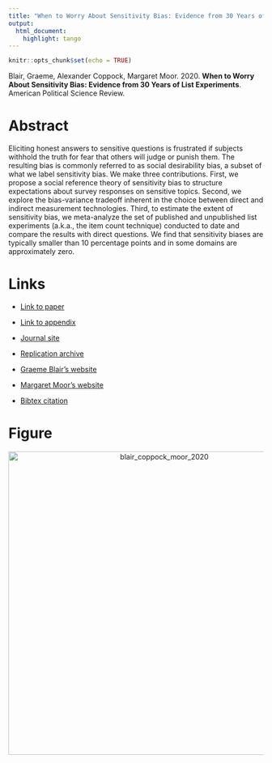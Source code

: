 ```yaml
---
title: "When to Worry About Sensitivity Bias: Evidence from 30 Years of List Experiments"
output:
  html_document:
    highlight: tango
---
```


```r
knitr::opts_chunk$set(echo = TRUE)
```

Blair, Graeme, Alexander Coppock, Margaret Moor. 2020. <b>When to Worry About Sensitivity Bias: Evidence from 30 Years of List Experiments</b>. American Political Science Review.

# Abstract
Eliciting honest answers to sensitive questions is frustrated if subjects withhold the truth for fear that others will judge or punish them. The resulting bias is commonly referred to as social desirability bias, a subset of what we label sensitivity bias. We make three contributions. First, we propose a social reference theory of sensitivity bias to structure expectations about survey responses on sensitive topics. Second, we explore the bias-variance tradeoff inherent in the choice between direct and indirect measurement technologies. Third, to estimate the extent of sensitivity bias, we meta-analyze the set of published and unpublished list experiments (a.k.a., the item count technique) conducted to date and compare the results with direct questions. We find that sensitivity biases are typically smaller than 10 percentage points and in some domains are approximately zero.

# Links
 - <a href='blair_coppock_moor_2020.pdf' target='_blank'>Link to paper</a>
 - <a href='blair_coppock_moor_2020_appendix.pdf'target='_blank'>Link to appendix</a>
 - <a href='https://doi.org/10.1017/S0003055420000374'target='_blank'>Journal site</a>
 - <a href='https://doi.org/10.7910/DVN/YUXHZT'target='_blank'>Replication archive</a>

 - <a href= 'https://graemeblair.com' target='_blank'>Graeme Blair's website</a>
 - <a href= 'https://isps.yale.edu/team/margaret-moor' target='_blank'>Margaret Moor's website</a>
 - <a href='blair_coppock_moor_2020.txt'target='_blank'>Bibtex citation</a>

# Figure
<center><img src="display_figures/blair_coppock_moor_2020_display.png" alt="blair_coppock_moor_2020" width="600"></center>